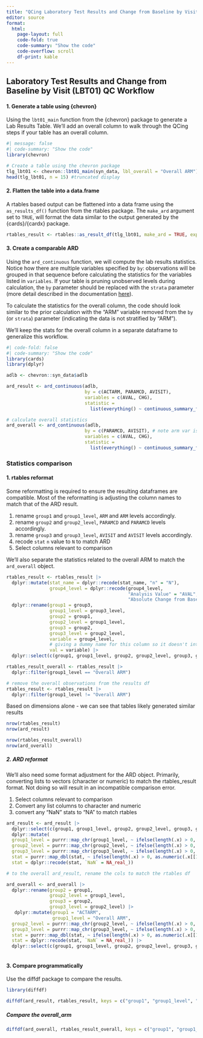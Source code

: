 ```yaml
---
title: "QCing Laboratory Test Results and Change from Baseline by Visit (LBT01)"
editor: source
format: 
  html:
    page-layout: full
    code-fold: true
    code-summary: "Show the code"
    code-overflow: scroll 
    df-print: kable
---
```


## Laboratory Test Results and Change from Baseline by Visit (LBT01) QC Workflow

#### 1. Generate a table using {chevron}

Using the `lbt01_main` function from the {chevron} package to generate a Lab Results Table. We'll add an overall column to walk through the QCing steps if your table has an overall column.

```r
#| message: false
#| code-summary: "Show the code"
library(chevron)

# Create a table using the chevron package 
tlg_lbt01 <- chevron::lbt01_main(syn_data, lbl_overall = "Overall ARM")
head(tlg_lbt01, n = 15) #truncated display

```

#### 2. Flatten the table into a data.frame

A rtables based output can be flattened into a data frame using the `as_results_df()` function from the rtables package. The `make_ard` argument set to `TRUE`, will format the data similar to the output generated by the {cards}/{cardx} package.

```r
rtables_result <- rtables::as_result_df(tlg_lbt01, make_ard = TRUE, expand_colnames = TRUE)
```

#### 3. Create a comparable ARD

Using the `ard_continuous` function, we will compute the lab results statistics. 
Notice how there are multiple variables specified by `by`: observations will be grouped in that sequence before calculating the statistics for the variables listed in `variables`. 
If your table is pruning unobserved levels during calculation, the `by` parameter should be replaced with the `strata` parameter (more detail described in the documentation [here](https://insightsengineering.github.io/cards/latest-tag/reference/ard_continuous.html#arg-by-strata)).

To calculate the statistics for the overall column, the code should look similar to the prior calculation with the "ARM" variable removed from the `by` (or `strata`) parameter (indicating the data is not stratified by "ARM").

We'll keep the stats for the overall column in a separate dataframe to generalize this workflow.

```r
#| code-fold: false
#| code-summary: "Show the code"
library(cards)
library(dplyr)

adlb <- chevron::syn_data$adlb

ard_result <- ard_continuous(adlb, 
                             by = c(ACTARM, PARAMCD, AVISIT), 
                             variables = c(AVAL, CHG), 
                             statistic = 
                               list(everything() ~ continuous_summary_fns(c("N", "mean", "sd", "median", "min", "max"))))

# calculate overall statistics
ard_overall <- ard_continuous(adlb, 
                             by = c(PARAMCD, AVISIT), # note arm var is removed
                             variables = c(AVAL, CHG), 
                             statistic = 
                               list(everything() ~ continuous_summary_fns(c("N", "mean", "sd", "median", "min", "max"))))

```

### Statistics comparison

#### 1. rtables reformat

Some reformatting is required to ensure the resulting dataframes are compatible. Most of the reformatting is adjusting the column names to match that of the ARD result.

1.  rename `group1` and `group1_level`, `ARM` and `ARM` levels accordingly.
2.  rename `group2` and `group2_level`, `PARAMCD` and `PARAMCD` levels accordingly.
3.  rename `group3` and `group3_level`, `AVISIT` and `AVISIT` levels accordingly.
4.  recode `stat` `n` value to `N` to match ARD
5.  Select columns relevant to comparison

We'll also separate the statistics related to the overall ARM to match the `ard_overall` object.

```r

rtables_result <- rtables_result |>
  dplyr::mutate(stat_name = dplyr::recode(stat_name, "n" = "N"),
                group4_level = dplyr::recode(group4_level, 
                                             "Analysis Value" = "AVAL",
                                             "Absolute Change from Baseline" = "CHG")) |>
  dplyr::rename(group1 = group3,
                group1_level = group3_level,
                group2 = group1,
                group2_level = group1_level,
                group3 = group2,
                group3_level = group2_level,
                variable = group4_level,
                # giving a dummy name for this column so it doesn't interfere with the column renaming
                val = variable) |>
  dplyr::select(c(group1, group1_level, group2, group2_level, group3, group3_level, variable, stat_name, stat))

rtables_result_overall <- rtables_result |>
  dplyr::filter(group1_level == "Overall ARM")

# remove the overall observations from the results df
rtables_result <- rtables_result |>
  dplyr::filter(group1_level != "Overall ARM")


```
Based on dimensions alone - we can see that tables likely generated similar results

```r
nrow(rtables_result)
nrow(ard_result)

nrow(rtables_result_overall)
nrow(ard_overall)
```

##### 2. ARD reformat

We'll also need some format adjustment for the ARD object. Primarily, converting lists to vectors (character or numeric) to match the rtables_result format. Not doing so will result in an incompatible comparison error.

1.  Select columns relevant to comparison
2.  Convert any list columns to character and numeric
3.  convert any "NaN" stats to "NA" to match rtables

```r

ard_result <- ard_result |>
  dplyr::select(c(group1, group1_level, group2, group2_level, group3, group3_level, variable, stat_name, stat)) |>
  dplyr::mutate(
  group1_level = purrr::map_chr(group1_level, ~ ifelse(length(.x) > 0, as.character(.x[[1]]), NA_character_)),
  group2_level = purrr::map_chr(group2_level, ~ ifelse(length(.x) > 0, as.character(.x[[1]]), NA_character_)),
  group3_level = purrr::map_chr(group3_level, ~ ifelse(length(.x) > 0, as.character(.x[[1]]), NA_character_)),
  stat = purrr::map_dbl(stat, ~ ifelse(length(.x) > 0, as.numeric(.x[[1]]), NA_character_)),
  stat = dplyr::recode(stat, `NaN` = NA_real_))

# to the overall ard_result, rename the cols to match the rtables df

ard_overall <- ard_overall |>
  dplyr::rename(group2 = group1,
                group2_level = group1_level,
                group3 = group2,
                group3_level = group2_level) |>
   dplyr::mutate(group1 = "ACTARM",
                 group1_level = "Overall ARM",
  group2_level = purrr::map_chr(group2_level, ~ ifelse(length(.x) > 0, as.character(.x[[1]]), NA_character_)),
  group3_level = purrr::map_chr(group3_level, ~ ifelse(length(.x) > 0, as.character(.x[[1]]), NA_character_)),
  stat = purrr::map_dbl(stat, ~ ifelse(length(.x) > 0, as.numeric(.x[[1]]), NA_character_)),
  stat = dplyr::recode(stat, `NaN` = NA_real_)) |>
  dplyr::select(c(group1, group1_level, group2, group2_level, group3, group3_level, variable, stat_name, stat))
  

```

#### 3. Compare programmatically

Use the diffdf package to compare the results.

```r

library(diffdf)

diffdf(ard_result, rtables_result, keys = c("group1", "group1_level", "group2", "group2_level", "group3", "group3_level", "variable", "stat_name", "stat"), suppress_warnings = TRUE)

```


##### Compare the overall_arm

```r

diffdf(ard_overall, rtables_result_overall, keys = c("group1", "group1_level", "group2", "group2_level", "group3", "group3_level", "variable", "stat_name", "stat"), suppress_warnings = TRUE)

```
